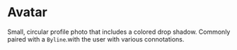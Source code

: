 
<Meta title="Labs|Atoms/Avatar" component={Avatar} />

# Avatar

<StoryStatus status="ready" />

Small, circular profile photo that includes a colored drop shadow.
Commonly paired with a `Byline`.with the user with various connotations.

<Preview withSource="open">
  <Story name="Avatar">
    <Avatar
      alt={text('Image Alt', 'The Codey character drinking Boba tea')}
      src={text(
        'Source URL',
        'https://content.codecademy.com/courses/free/boba.svg'
      )}
    />
  </Story>
</Preview>

<Props story="Avatar" of={Avatar} />
